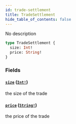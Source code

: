 ```yaml
---
id: trade-settlement
title: TradeSettlement
hide_table_of_contents: false
---
```



No description

```graphql
type TradeSettlement {
  size: Int!
  price: String!
}
```


### Fields

#### [`size`](#) ([`Int!`](/mainnet/api/graphql/scalars/int))

the size of the trade


#### [`price`](#) ([`String!`](/mainnet/api/graphql/scalars/string))

the price of the trade





